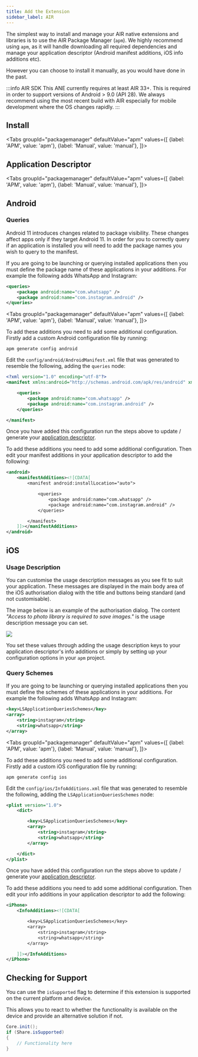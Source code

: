 ```yaml
---
title: Add the Extension
sidebar_label: AIR
---
```






The simplest way to install and manage your AIR native extensions and libraries is to use the AIR Package Manager (`apm`). We highly recommend using `apm`, as it will handle downloading all required dependencies and manage your application descriptor (Android manifest additions, iOS info additions etc).

However you can choose to install it manually, as you would have done in the past. 


:::info AIR SDK
This ANE currently requires at least AIR 33+. This is required in order to support versions of Android > 9.0 (API 28). We always recommend using the most recent build with AIR especially for mobile development where the OS changes rapidly.
:::


## Install

<Tabs
  groupId="packagemanager"
  defaultValue="apm"
  values={[
    {label: 'APM', value: 'apm'},
    {label: 'Manual', value: 'manual'},
  ]}>

  <TabItem value="apm" >
	<InstallAPM/>
  </TabItem>
  <TabItem value="manual" >
	<InstallManual/>
  </TabItem>
  
</Tabs>


## Application Descriptor

<Tabs
  groupId="packagemanager"
  defaultValue="apm"
  values={[
    {label: 'APM', value: 'apm'},
    {label: 'Manual', value: 'manual'},
  ]}>

  <TabItem value="apm" >
	<AppDescriptorAPM/>
  </TabItem>
  <TabItem value="manual" >
	<AppDescriptorManual/>
  </TabItem>
  
</Tabs>


## Android 

### Queries

Android 11 introduces changes related to package visibility. These changes affect apps only if they target Android 11. In order for you to correctly query if an application is installed you will need to add the package names you wish to query to the manifest.

If you are going to be launching or querying installed applications then you must define the package name of these applications in your additions. For example the following adds WhatsApp and Instagram:

```xml
<queries>
    <package android:name="com.whatsapp" />
    <package android:name="com.instagram.android" />
</queries>
```

<Tabs
  groupId="packagemanager"
  defaultValue="apm"
  values={[
    {label: 'APM', value: 'apm'},
    {label: 'Manual', value: 'manual'},
  ]}>

  <TabItem value="apm" >

To add these additions you need to add some additional configuration. Firstly add a custom Android configuration file by running:

```
apm generate config android
```

Edit the `config/android/AndroidManifest.xml` file that was generated to resemble the following, adding the `queries` node:

```xml
<?xml version="1.0" encoding="utf-8"?>
<manifest xmlns:android="http://schemas.android.com/apk/res/android" xmlns:tools="http://schemas.android.com/tools">

	<queries>
		<package android:name="com.whatsapp" />
		<package android:name="com.instagram.android" />
	</queries>

</manifest>
```

Once you have added this configuration run the steps above to update / generate your [application descriptor](#application-descriptor).


  </TabItem>
  <TabItem value="manual" >

To add these additions you need to add some additional configuration. Then edit your manifest additions in your application descriptor to add the following: 

```xml
<android>
	<manifestAdditions><![CDATA[
		<manifest android:installLocation="auto">

			<queries>
				<package android:name="com.whatsapp" />
				<package android:name="com.instagram.android" />
			</queries>

		</manifest>
	]]></manifestAdditions>
</android>
```

  </TabItem>
  
</Tabs>


## iOS 

### Usage Description

You can customise the usage description messages as you see fit to suit your application. These messages are displayed in the main body area of the iOS authorisation dialog with the title and buttons being standard (and not customisable).

The image below is an example of the authorisation dialog. The content *"Access to photo library is required to save images."* is the usage description message you can set.

![](images/ios-permission-dialog.png)

You set these values through adding the usage description keys to your application descriptor's info additions or simply by setting up your configuration options in your `apm` project. 



### Query Schemes

If you are going to be launching or querying installed applications then you must define the schemes of these applications in your additions. For example the following adds WhatsApp and Instagram:

```xml
<key>LSApplicationQueriesSchemes</key>
<array>
	<string>instagram</string>
	<string>whatsapp</string>
</array>
```

<Tabs
  groupId="packagemanager"
  defaultValue="apm"
  values={[
    {label: 'APM', value: 'apm'},
    {label: 'Manual', value: 'manual'},
  ]}>

  <TabItem value="apm" >

To add these additions you need to add some additional configuration. Firstly add a custom iOS configuration file by running:

```
apm generate config ios
```

Edit the `config/ios/InfoAdditions.xml` file that was generated to resemble the following, adding the `LSApplicationQueriesSchemes` node:

```xml
<plist version="1.0">
	<dict>

		<key>LSApplicationQueriesSchemes</key>
		<array>
			<string>instagram</string>
			<string>whatsapp</string>
		</array>

	</dict>
</plist>
```

Once you have added this configuration run the steps above to update / generate your [application descriptor](#application-descriptor).


  </TabItem>
  <TabItem value="manual" >

To add these additions you need to add some additional configuration. Then edit your info additions in your application descriptor to add the following: 

```xml
<iPhone>
	<InfoAdditions><![CDATA[

		<key>LSApplicationQueriesSchemes</key>
		<array>
			<string>instagram</string>
			<string>whatsapp</string>
		</array>

	]]></InfoAdditions>
</iPhone>
```

  </TabItem>
  
</Tabs>




## Checking for Support

You can use the `isSupported` flag to determine if this extension is supported on the current platform and device.

This allows you to react to whether the functionality is available on the device and provide an alternative solution if not.


```actionscript
Core.init();
if (Share.isSupported)
{
	// Functionality here
}
```

